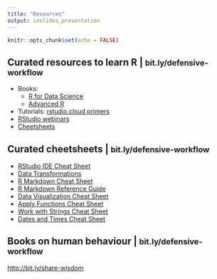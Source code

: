 ```yaml
---
title: "Resources"
output: ioslides_presentation
---
```


```r
knitr::opts_chunk$set(echo = FALSE)
```



## Curated resources to learn R | <small> bit.ly/defensive-workflow </small>

* Books:
    * [R for Data Science](http://r4ds.had.co.nz/)
    * [Advanced R](http://adv-r.had.co.nz/)
* Tutorials: [rstudio.cloud primers](https://rstudio.cloud/learn/primers)
* [RStudio webinars](https://www.rstudio.com/resources/webinars/)
* [Cheetsheets](https://www.rstudio.com/resources/cheatsheets/)



## Curated cheetsheets | <small> bit.ly/defensive-workflow </small>

* [RStudio IDE Cheat Sheet](https://github.com/rstudio/cheatsheets/raw/master/rstudio-ide.pdf)
* [Data Transformations](https://github.com/rstudio/cheatsheets/raw/master/data-transformation.pdf)
* [R Markdown Cheat Sheet](https://github.com/rstudio/cheatsheets/raw/master/rmarkdown-2.0.pdf)
* [R Markdown Reference Guide](https://www.rstudio.com/wp-content/uploads/2015/03/rmarkdown-reference.pdf)
* [Data Visualization Cheat Sheet](https://github.com/rstudio/cheatsheets/raw/master/data-visualization-2.1.pdf)
* [Apply Functions Cheat Sheet](https://github.com/rstudio/cheatsheets/raw/master/purrr.pdf)
* [Work with Strings Cheat Sheet](https://github.com/rstudio/cheatsheets/raw/master/strings.pdf)
* [Dates and Times Cheat Sheet](https://github.com/rstudio/cheatsheets/raw/master/lubridate.pdf)



## Books on human behaviour | <small> bit.ly/defensive-workflow </small>

[http://bit.ly/share-wisdom](http://bit.ly/share-wisdom)

